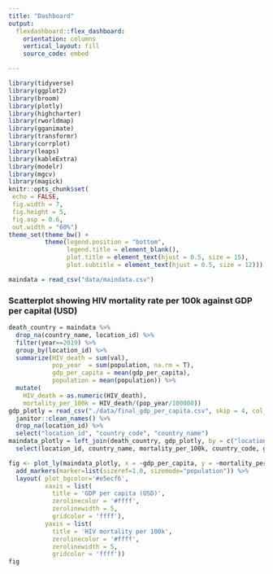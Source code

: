 ```yaml
---
title: "Dashboard"
output: 
  flexdashboard::flex_dashboard:
    orientation: columns
    vertical_layout: fill
    source_code: embed

---
```


```r
library(tidyverse)
library(ggplot2)
library(broom)
library(plotly)
library(highcharter)
library(rworldmap)
library(gganimate)
library(transformr)
library(corrplot)
library(leaps)
library(kableExtra)
library(modelr)
library(mgcv)
library(magick)
knitr::opts_chunk$set(
 echo = FALSE,
 fig.width = 7, 
 fig.height = 5,
 fig.asp = 0.6,
 out.width = "60%")
theme_set(theme_bw() + 
          theme(legend.position = "bottom",
                legend.title = element_blank(),
                plot.title = element_text(hjust = 0.5, size = 15),
                plot.subtitle = element_text(hjust = 0.5, size = 12)))

maindata = read_csv("data/maindata.csv") 
```

### Scatterplot showing HIV mortality rate per 100k against GDP per capital (USD)

```r
death_country = maindata %>% 
  drop_na(country_name, location_id) %>% 
  filter(year==2019) %>% 
  group_by(location_id) %>% 
  summarize(HIV_death = sum(val),
            pop_year  = sum(population, na.rm = T),
            gdp_per_capita = mean(gdp_per_capita), 
            population = mean(population)) %>% 
  mutate(
    HIV_death = as.numeric(HIV_death),
    mortality_per_100k = HIV_death/(pop_year/100000))
gdp_plotly = read_csv("./data/final_gdp_per_capita.csv", skip = 4, col_names = TRUE) %>% 
  janitor::clean_names() %>% 
  drop_na(location_id) %>% 
  select("location_id", "country_code", "country_name")
maindata_plotly = left_join(death_country, gdp_plotly, by = c("location_id")) %>% 
  select(location_id, country_name, mortality_per_100k, country_code, gdp_per_capita, population)

fig <- plot_ly(maindata_plotly, x = ~gdp_per_capita, y = ~mortality_per_100k, type = 'scatter', mode = 'markers', split = ~country_name, size = ~population) %>%
  add_markers(marker=list(sizeref=1.0, sizemode="population")) %>% 
  layout( plot_bgcolor='#e5ecf6',
          xaxis = list(
            title = 'GDP per capita (USD)',
            zerolinecolor = '#ffff',
            zerolinewidth = 5,
            gridcolor = 'ffff'),
          yaxis = list(
            title = 'HIV mortality per 100k',
            zerolinecolor = '#ffff',
            zerolinewidth = 5,
            gridcolor = 'ffff'))
fig
```



